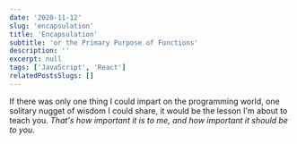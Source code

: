 ```yaml
---
date: '2020-11-12'
slug: 'encapsulation'
title: 'Encapsulation'
subtitle: 'or the Primary Purpose of Functions'
description: ''
excerpt: null
tags: ['JavaScript', 'React']
relatedPostsSlugs: []
---
```


If there was only one thing I could impart on the programming world, one solitary nugget of wisdom I could share, it would be the lesson I'm about to teach you. _That's how important it is to me, and how important it should be to you_.
